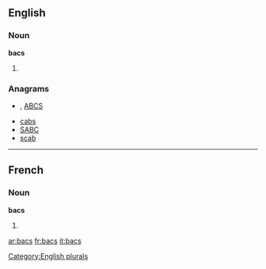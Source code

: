 {{also|BACS}}
==English==

===Noun===
'''bacs'''

# {{plural of|[[bac]]}}

===Anagrams===
* {{alphagram|[[ABCs#English|ABCs]]}} , [[ABCS#English|ABCS]]
* [[cabs#English|cabs]]
* [[SABC#English|SABC]]
* [[scab#English|scab]]


[[Category:English plurals]]
----
==French==

===Noun===
'''bacs''' 

# {{plural of|bac|lang=fr}}

[[ar:bacs]]
[[fr:bacs]]
[[it:bacs]]